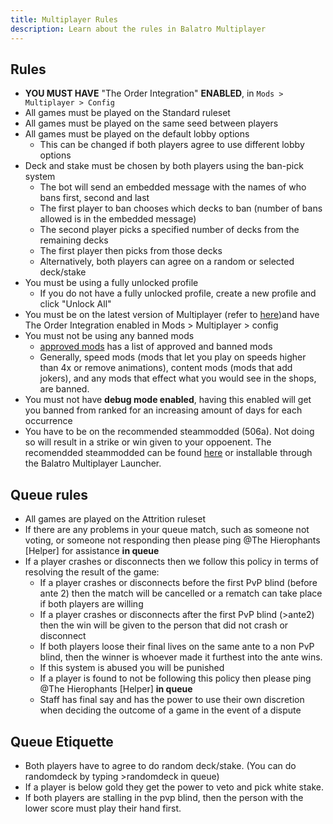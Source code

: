 ```yaml
---
title: Multiplayer Rules
description: Learn about the rules in Balatro Multiplayer
---
```


## Rules

- **YOU MUST HAVE** "The Order Integration" **ENABLED**, in `Mods > Multiplayer > Config`
- All games must be played on the Standard ruleset
- All games must be played on the same seed between players
- All games must be played on the default lobby options
    - This can be changed if both players agree to use different lobby options
- Deck and stake must be chosen by both players using the ban-pick system
    - The bot will send an embedded message with the names of who bans first, second and last
    - The first player to ban chooses which decks to ban (number of bans allowed is in the embedded message)
    - The second player picks a specified number of decks from the remaining decks
    - The first player then picks from those decks
    - Alternatively, both players can agree on a random or selected deck/stake
- You must be using a fully unlocked profile
    - If you do not have a fully unlocked profile, create a new profile and click "Unlock All"
- You must be on the latest version of Multiplayer (refer to [here](https://discord.com/channels/1226193436521267223/1228517235744833566))and have The Order Integration enabled in Mods > Multiplayer > config
- You must not be using any banned mods
    - [⁠approved mods](https://docs.google.com/spreadsheets/d/1o3vC0V6I71ooukutwkLbqZJO8yE1bavdfWs-ztUsF4Y/edit?gid=0#gid=0) has a list of approved and banned mods
    - Generally, speed mods (mods that let you play on speeds higher than 4x or remove animations), content mods (mods that add jokers), and any mods that effect what you would see in the shops, are banned.
- You must not have **debug mode enabled**, having this enabled will get you banned from ranked for an increasing amount of days for each occurrence
- You have to be on the recommended steammodded (506a). Not doing so will result in a strike or win given to your oppoenent. The recomendded steammodded can be found [here](https://github.com/Steamodded/smods/archive/refs/tags/1.0.0-beta-0506a.zip)
or installable through the Balatro Multiplayer Launcher.


## Queue rules

- All games are played on the Attrition ruleset
- If there are any problems in your queue match, such as someone not voting, or someone not responding then please ping @The Hierophants [Helper]  for assistance **in queue**
- If a player crashes or disconnects then we follow this policy in terms of resolving the result of the game:
    - If a player crashes or disconnects before the first PvP blind (before ante 2) then the match will be cancelled or a rematch can take place if both players are willing
    - If a player crashes or disconnects after the first PvP blind (>ante2) then the win will be given to the person that did not crash or disconnect
    - If both players loose their final lives on the same ante to a non PvP blind, then the winner is whoever made it furthest into the ante wins.
    - If this system is abused you will be punished
    - If a player is found to not be following this policy then please ping @The Hierophants [Helper] **in queue**
    - Staff has final say and has the power to use their own discretion when deciding the outcome of a game in the event of a dispute


## Queue Etiquette
- Both players have to agree to do random deck/stake. (You can do randomdeck by typing >randomdeck in queue)
- If a player is below gold they get the power to veto and pick white stake.
- If both players are stalling in the pvp blind, then the person with the lower score must play their hand first.